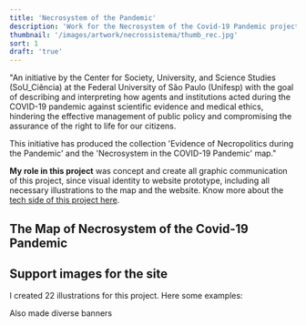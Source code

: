 ```yaml
---
title: 'Necrosystem of the Pandemic'
description: 'Work for the Necrosystem of the Covid-19 Pandemic project'
thumbnail: '/images/artwork/necrossistema/thumb_rec.jpg'
sort: 1
draft: 'true'
---
```



<PostPicture
  title="Prodmais symbol"
  src="/images/artwork/necrossistema/thumb_rec.jpg"
  width="1000"
  loading="lazy"
  shadow
/>

"An initiative by the Center for Society, University, and Science Studies (SoU_Ciência) at the Federal University of São Paulo (Unifesp) with the goal of describing and interpreting how agents and institutions acted during the COVID-19 pandemic against scientific evidence and medical ethics, hindering the effective management of public policy and compromising the assurance of the right to life for our citizens.

This initiative has produced the collection 'Evidence of Necropolitics during the Pandemic' and the 'Necrosystem in the COVID-19 Pandemic' map."

**My role in this project** was concept and create all graphic communication of this project, since visual identity to website prototype, including all necessary illustrations to the map and the website. Know more about the [tech side of this project here](/work/necrossistema).

## The Map of Necrosystem of the Covid-19 Pandemic

<PostPicture
  title="Prodmais symbol"
  src="/images/artwork/necrossistema/map.jpg"
  width="900px"
  loading="lazy"
  shadow
/>

## Support images for the site

I created 22 illustrations for this project. Here some examples:

<PostContentRow>

<PostPicture
  title="Prodmais symbol"
  src="/images/artwork/necrossistema/bullets/11.jpg"
  width="300"
  loading="lazy"
/>
<PostPicture
  title="Prodmais symbol"
  src="/images/artwork/necrossistema/bullets/07.jpg"
  width="300px"
  loading="lazy"
/>

<PostPicture
  title="Prodmais symbol"
  src="/images/artwork/necrossistema/bullets/16.jpg"
  width="300px"
  loading="lazy"
/>

<PostPicture
  title="Prodmais symbol"
  src="/images/artwork/necrossistema/bullets/10.jpg"
  width="300"
  loading="lazy"
/>
<PostPicture
  title="Prodmais symbol"
  src="/images/artwork/necrossistema/bullets/17.jpg"
  width="300px"
  loading="lazy"
/>

<PostPicture
  title="Prodmais symbol"
  src="/images/artwork/necrossistema/bullets/18.jpg"
  width="300px"
  loading="lazy"
/>

</PostContentRow>

Also made diverse banners

<PostPicture
  title="Mapa"
  src="/images/artwork/necrossistema/banners/02.jpg"
  width="600px"
/>
<PostPicture
  title="Mapa"
  src="/images/artwork/necrossistema/banners/03.jpg"
  width="600px"
/>
<PostPicture
  title="Mapa"
  src="/images/artwork/necrossistema/banners/05.jpg"
  width="600px"
/>
<PostPicture
  title="Mapa"
  src="/images/artwork/necrossistema/banners/07.jpg"
  width="600px"
/>
<PostPicture
  title="Mapa"
  src="/images/artwork/necrossistema/banners/16.jpg"
  width="600px"
/>
<PostPicture
  title="Mapa"
  src="/images/artwork/necrossistema/banners/site_banner_faixa.jpg"
  width="600px"
/>
